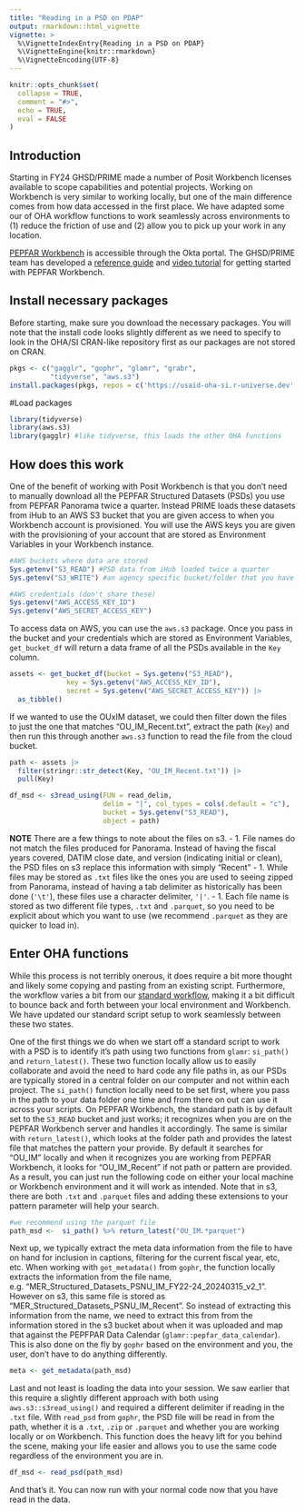 ```yaml
---
title: "Reading in a PSD on PDAP"
output: rmarkdown::html_vignette
vignette: >
  %\VignetteIndexEntry{Reading in a PSD on PDAP}
  %\VignetteEngine{knitr::rmarkdown}
  %\VignetteEncoding{UTF-8}
---
```


```r
knitr::opts_chunk$set(
  collapse = TRUE,
  comment = "#>",
  echo = TRUE,
  eval = FALSE
)
```

## Introduction

Starting in FY24 GHSD/PRIME made a number of Posit Workbench licenses available to scope capabilities and potential projects. Working on Workbench is very similar to working locally, but one of the main difference comes from how data accessed in the first place. We have adapted some our of OHA workflow functions to work seamlessly across environments to (1) reduce the friction of use and (2) allow you to pick up your work in any location. 

[PEPFAR Workbench](https://statedev.okta.com/) is accessible through the Okta portal. The GHSD/PRIME team has developed a [reference guide](https://github.com/pepfar-datim/pdaprules/blob/main/vignettes/package_vignette_developers.Rmd) and [video tutorial](https://pepfar.sharepoint.com/:f:/r/sites/ICPI/Shared%20Documents/Clusters/OCB/Resources/R-Studio%20Onboarding%20Video?csf=1&web=1&e=WDDgh2) for getting started with PEPFAR Workbench.

## Install necessary packages

Before starting, make sure you download the necessary packages. You will note that the install code looks slightly different as we need to specify to look in the OHA/SI CRAN-like repository first as our packages are not stored on CRAN.

```r
pkgs <- c("gagglr", "gophr", "glamr", "grabr",
          "tidyverse", "aws.s3")
install.packages(pkgs, repos = c('https://usaid-oha-si.r-universe.dev', 'https://cloud.r-project.org'))
```

#Load packages
```r
library(tidyverse)
library(aws.s3)
library(gagglr) #like tidyverse, this loads the other OHA functions
```


## How does this work

One of the benefit of working with Posit Workbench is that you don't need to manually download all the PEPFAR Structured Datasets (PSDs) you use from PEPFAR Panorama twice a quarter. Instead PRIME loads these datasets from iHub to an AWS S3 bucket that you are given access to when you Workbench account is provisioned. You will use the AWS keys you are given with the provisioning of your account that are stored as Environment Variables in your Workbench instance.

```r
#AWS buckets where data are stored
Sys.getenv("S3_READ") #PSD data from iHub loaded twice a quarter
Sys.getenv("S3_WRITE") #an agency specific bucket/folder that you have access to add to

#AWS credentials (don't share these)
Sys.getenv("AWS_ACCESS_KEY_ID")
Sys.getenv("AWS_SECRET_ACCESS_KEY")
```

To access data on AWS, you can use the `aws.s3` package. Once you pass in the bucket and your credentials which are stored as Environment Variables, `get_bucket_df` will return a data frame of all the PSDs available in the `Key` column.

```r
assets <- get_bucket_df(bucket = Sys.getenv("S3_READ"), 
              key = Sys.getenv("AWS_ACCESS_KEY_ID"), 
              secret = Sys.getenv("AWS_SECRET_ACCESS_KEY")) |>
  as_tibble()
```
If we wanted to use the OUxIM dataset, we could then filter down the files to just the one that matches  "OU_IM_Recent.txt", extract the path (`Key`) and then run this through another `aws.s3` function to read the file from the cloud bucket.

```r
path <- assets |>
  filter(stringr::str_detect(Key, "OU_IM_Recent.txt")) |>
  pull(Key)

df_msd <- s3read_using(FUN = read_delim,  
                       delim = "|", col_types = cols(.default = "c"), 
                       bucket = Sys.getenv("S3_READ"),
                       object = path)
```

**NOTE** There are a few things to note about the files on s3. 
  - 1. File names do not match the files produced for Panorama. Instead of having the fiscal years covered, DATIM close date, and version (indicating initial or clean), the PSD files on s3 replace this information with simply "Recent"
  - 1. While files may be stored as `.txt` files like the ones you are used to seeing zipped from Panorama, instead of having a tab delimiter as historically has been done (`'\t'`), these files use a character delimiter, `'|'`.
  - 1. Each file name is stored as two different file types, `.txt` and `.parquet`, so you need to be explicit about which you want to use (we recommend `.parquet` as they are quicker to load in).
  
## Enter OHA functions

While this process is not terribly onerous, it does require a bit more thought and likely some copying and pasting from an existing script. Furthermore, the workflow varies a bit from our [standard workflow](https://gist.github.com/achafetz/366595c418ae1872f880db6ad5bbd132#file-snippet-r-L149-L181), making it a bit difficult to bounce back and forth between your local environment and Workbench. We have updated our standard script setup to work seamlessly between these two states.

One of the first things we do when we start off a standard script to work with a PSD is to identify it's path using two functions from `glamr`: `si_path()` and `return_latest()`. These two function locally allow us to easily collaborate and avoid the need to hard code any file paths in, as our PSDs are typically stored in a central folder on our computer and not within each project. The `si_path()` function locally need to be set first, where you pass in the path to your data folder one time and from there on out can use it across your scripts. On PEPFAR Workbench, the standard path is by default set to the `S3_READ` bucket and just works; it recognizes when you are on the PEPFAR Workbench server and handles it accordingly. The same is similar with `return_latest()`, which looks at the folder path and provides the latest file that matches the pattern your provide. By default it searches for "OU_IM" locally and when it recognizes you are working from PEPFAR Workbench, it looks for "OU_IM_Recent" if not path or pattern are provided. As a result, you can just run the following code on either your local machine or Workbench environment and it will work as intended. Note that in s3, there are both `.txt` and `.parquet` files and adding these extensions to your pattern parameter will help your search.

```r
#we recommend using the parquet file
path_msd <-  si_path() %>% return_latest("OU_IM.*parquet")
```

Next up, we typically extract the meta data information from the file to have on hand for inclusion in captions, filtering for the current fiscal year, etc, etc. When working with `get_metadata()` from `gophr`, the function locally extracts the information from the file name, e.g. "MER_Structured_Datasets_PSNU_IM_FY22-24_20240315_v2_1". However on s3, this same file is stored as "MER_Structured_Datasets_PSNU_IM_Recent". So instead of extracting this information from the name, we need to extract this from from the information stored in the s3 bucket about when it was uploaded and map that against the PEPFPAR Data Calendar (`glamr::pepfar_data_calendar`). This is also done on the fly by `gophr` based on the environment and you, the user, don't have to do anything differently.

```r
meta <- get_metadata(path_msd) 
```

Last and not least is loading the data into your session. We saw earlier that this require a slightly different approach with both using `aws.s3::s3read_using()` and required a different delimiter if reading in the `.txt` file. With `read_psd` from `gophr`, the PSD file will be read in from the path, whether it is a `.txt`, `.zip` or `.parquet` and whether you are working locally or on Workbench. This function does the heavy lift for you behind the scene, making your life easier and allows you to use the same code regardless of the environment you are in.

```r
df_msd <- read_psd(path_msd)

```

And that's it. You can now run with your normal code now that you have read in the data.




  
